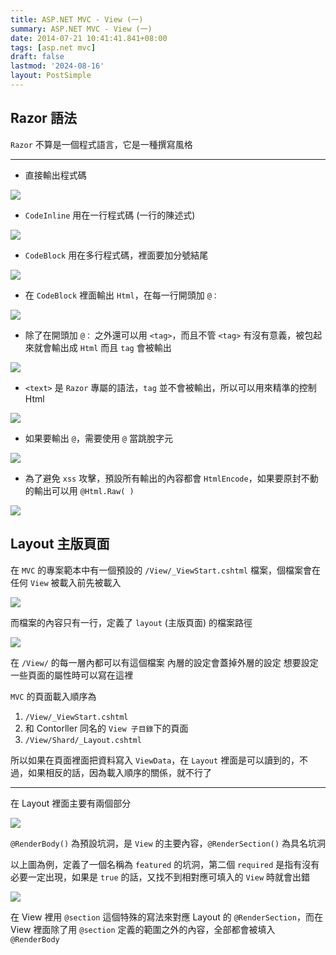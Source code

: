 ```yaml
---
title: ASP.NET MVC - View (一)
summary: ASP.NET MVC - View (一)
date: 2014-07-21 10:41:41.841+08:00
tags: [asp.net mvc]
draft: false
lastmod: '2024-08-16'
layout: PostSimple
---
```


## Razor 語法

`Razor` 不算是一個程式語言，它是一種撰寫風格

---

- 直接輸出程式碼

![](https://image.cashwu.com/2014/aspnet-mvc-view-01/01.webp)

- `CodeInline` 用在一行程式碼 (一行的陳述式)

![](https://image.cashwu.com/2014/aspnet-mvc-view-01/02.webp)

- `CodeBlock` 用在多行程式碼，裡面要加分號結尾

![](https://image.cashwu.com/2014/aspnet-mvc-view-01/03.webp)

- 在 `CodeBlock` 裡面輸出 `Html`，在每一行開頭加 `@：`

![](https://image.cashwu.com/2014/aspnet-mvc-view-01/04.webp)

- 除了在開頭加 `@：` 之外還可以用 `<tag>`，而且不管 `<tag>` 有沒有意義，被包起來就會輸出成 `Html` 而且 `tag` 會被輸出

![](https://image.cashwu.com/2014/aspnet-mvc-view-01/05.webp)

- `<text>` 是 `Razor` 專屬的語法，`tag` 並不會被輸出，所以可以用來精準的控制 Html

![](https://image.cashwu.com/2014/aspnet-mvc-view-01/06.webp)

- 如果要輸出 `@`，需要使用 `@` 當跳脫字元

![](https://image.cashwu.com/2014/aspnet-mvc-view-01/07.webp)

- 為了避免 `xss` 攻擊，預設所有輸出的內容都會 `HtmlEncode`，如果要原封不動的輸出可以用 `@Html.Raw( )`

![](https://image.cashwu.com/2014/aspnet-mvc-view-01/08.webp)

## Layout 主版頁面

在 `MVC` 的專案範本中有一個預設的 `/View/_ViewStart.cshtml` 檔案，個檔案會在任何 `View` 被載入前先被載入

![](https://image.cashwu.com/2014/aspnet-mvc-view-01/09.webp)

而檔案的內容只有一行，定義了 `layout` (主版頁面) 的檔案路徑

![](https://image.cashwu.com/2014/aspnet-mvc-view-01/10.webp)

在 `/View/` 的每一層內都可以有這個檔案
內層的設定會蓋掉外層的設定
想要設定一些頁面的屬性時可以寫在這裡

`MVC` 的頁面載入順序為

1. `/View/_ViewStart.cshtml`
2. 和 Contorller 同名的 `View 子目錄`下的頁面
3. `/View/Shard/_Layout.cshtml`

所以如果在頁面裡面把資料寫入 `ViewData`，在 `Layout` 裡面是可以讀到的，不過，如果相反的話，因為載入順序的關係，就不行了

---

在 Layout 裡面主要有兩個部分

![](https://image.cashwu.com/2014/aspnet-mvc-view-01/11.webp)

`@RenderBody()` 為預設坑洞，是 `View` 的主要內容，`@RenderSection()` 為具名坑洞

以上圖為例，定義了一個名稱為 `featured` 的坑洞，第二個 `required` 是指有沒有必要一定出現，如果是 `true` 的話，又找不到相對應可填入的 `View` 時就會出錯

![](https://image.cashwu.com/2014/aspnet-mvc-view-01/12.webp)

在 View 裡用 `@section` 這個特殊的寫法來對應 Layout 的 `@RenderSection`，而在 View 裡面除了用 `@section` 定義的範圍之外的內容，全部都會被填入 `@RenderBody`
